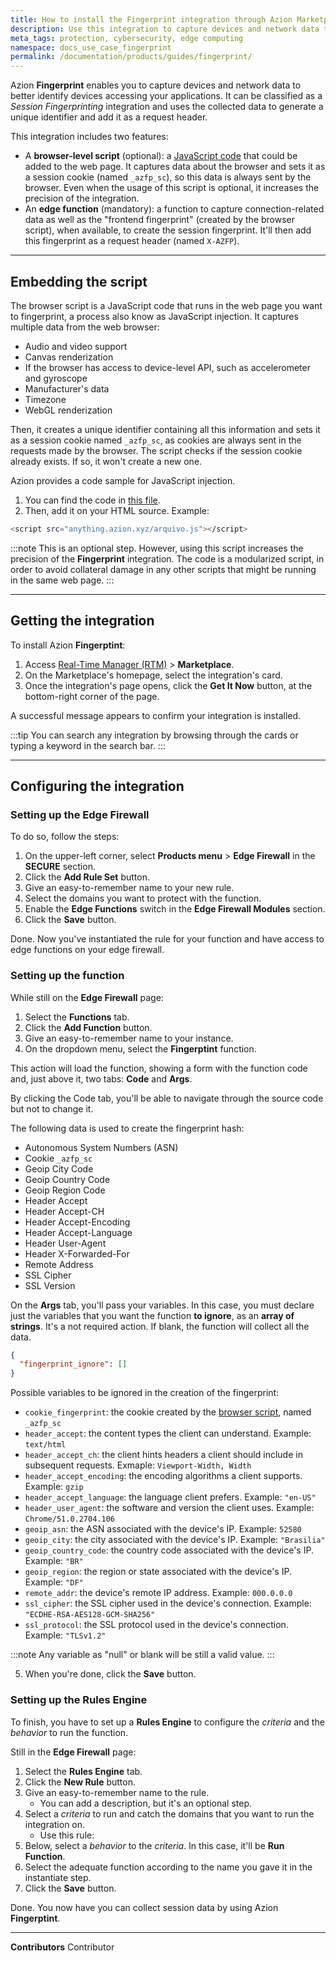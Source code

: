 ```yaml
---
title: How to install the Fingerprint integration through Azion Marketplace
description: Use this integration to capture devices and network data to better identify devices accessing your applications. 
meta_tags: protection, cybersecurity, edge computing
namespace: docs_use_case_fingerprint
permalink: /documentation/products/guides/fingerprint/
---
```


Azion **Fingerprint** enables you to capture devices and network data to better identify devices accessing your applications. It can be classified as a *Session Fingerprinting* integration and uses the collected data to generate a unique identifier and add it as a request header.

This integration includes two features:

- A **browser-level script** (optional): a [JavaScript code](#embedding-the-script) that could be added to the web page. It captures data about the browser and sets it as a session cookie (named `_azfp_sc`), so this data is always sent by the browser. Even when the usage of this script is optional, it increases the precision of the integration.
- An **edge function** (mandatory): a function to capture connection-related data as well as the "frontend fingerprint" (created by the browser script), when available, to create the session fingerprint. It'll then add this fingerprint as a request header (named `X-AZFP`).

---

## Embedding the script

The browser script is a JavaScript code that runs in the web page you want to fingerprint, a process also know as JavaScript injection. It captures multiple data from the web browser:

- Audio and video support
- Canvas renderization
- If the browser has access to device-level API, such as accelerometer and gyroscope
- Manufacturer's data
- Timezone
- WebGL renderization

Then, it creates a unique identifier containing all this information and sets it as a session cookie named `_azfp_sc`, as cookies are always sent in the requests made by the browser. The script checks if the session cookie already exists. If so, it won't create a new one.

Azion provides a code sample for JavaScript injection. 

1. You can find the code in [this file](https://mal2u8n8zk.map.azionedge.net/274addd29ac1edb2b200a297b98581cd88465e2ee36f18cfdbdc063402063fe5.js).
2. Then, add it on your HTML source. Example: 

```bash
<script src="anything.azion.xyz/arquivo.js"></script>
```

:::note
This is an optional step. However, using this script increases the precision of the **Fingerprint** integration. The code is a modularized script, in order to avoid collateral damage in any other scripts that might be running in the same web page.
:::

---

## Getting the integration

To install Azion **Fingerptint**:

1. Access [Real-Time Manager (RTM)](/en/documentation/products/guides/how-to-access-rtm/) > **Marketplace**.
2. On the Marketplace's homepage, select the integration's card.
3. Once the integration's page opens, click the **Get It Now** button, at the bottom-right corner of the page.

A successful message appears to confirm your integration is installed.

:::tip
You can search any integration by browsing through the cards or typing a keyword in the search bar. 
:::

---

## Configuring the integration

### Setting up the Edge Firewall

To do so, follow the steps:

1. On the upper-left corner, select **Products menu** > **Edge Firewall** in the **SECURE** section.
2. Click the **Add Rule Set** button.
3. Give an easy-to-remember name to your new rule.
4. Select the domains you want to protect with the function.
5. Enable the **Edge Functions** switch in the **Edge Firewall Modules** section.
6. Click the **Save** button.

Done. Now you've instantiated the rule for your function and have access to edge functions on your edge firewall.

### Setting up the function

While still on the **Edge Firewall** page:

1. Select the **Functions** tab.
2. Click the **Add Function** button.
3. Give an easy-to-remember name to your instance.
4. On the dropdown menu, select the **Fingerptint** function.

This action will load the function, showing a form with the function code and, just above it, two tabs: **Code** and **Args**.

By clicking the Code tab, you'll be able to navigate through the source code but not to change it.

The following data is used to create the fingerprint hash:

- Autonomous System Numbers (ASN)
- Cookie `_azfp_sc`
- Geoip City Code
- Geoip Country Code
- Geoip Region Code
- Header Accept
- Header Accept-CH
- Header Accept-Encoding
- Header Accept-Language
- Header User-Agent
- Header X-Forwarded-For
- Remote Address
- SSL Cipher
- SSL Version

On the **Args** tab, you'll pass your variables. In this case, you must declare just the variables that you want the function **to ignore**, as an **array of strings**. It's a not required action. If blank, the function will collect all the data.

```json
{
  "fingerprint_ignore": []
}
```

Possible variables to be ignored in the creation of the fingerprint:

- `cookie_fingerprint`: the cookie created by the [browser script](#embedding-the-script), named `_azfp_sc`
- `header_accept`: the content types the client can understand. Example: `text/html`
- `header_accept_ch`: the client hints headers a client should include in subsequent requests. Exmaple: `Viewport-Width, Width`
- `header_accept_encoding`: the encoding algorithms a client supports. Example: `gzip`
- `header_accept_language`: the language client prefers. Example: `"en-US"`
- `header_user_agent`: the software and version the client uses. Example: `Chrome/51.0.2704.106`
- `geoip_asn`: the ASN associated with the device's IP. Example: `52580`
- `geoip_city`: the city associated with the device's IP. Example: `"Brasilia"`
- `geoip_country_code`: the country code associated with the device's IP. Example: `"BR"`
- `geoip_region`: the region or state associated with the device's IP. Example: `"DF"`
- `remote_addr`: the device's remote IP address. Example: `000.0.0.0`
- `ssl_cipher`: the SSL cipher used in the device's connection. Example: `"ECDHE-RSA-AES128-GCM-SHA256"`
- `ssl_protocol`: the SSL protocol used in the device's connection. Example: `"TLSv1.2"`

:::note
Any variable as "null" or blank will be still a valid value.
:::

5. When you're done, click the **Save** button.

### Setting up the Rules Engine

To finish, you have to set up a **Rules Engine** to configure the *criteria* and the *behavior* to run the function.

Still in the **Edge Firewall** page:

1. Select the **Rules Engine** tab.
2. Click the **New Rule** button.
3. Give an easy-to-remember name to the rule.
   - You can add a description, but it's an optional step.
4. Select a *criteria* to run and catch the domains that you want to run the integration on.
    - Use this rule: 
5. Below, select a *behavior* to the *criteria*. In this case, it'll be **Run Function**.
6. Select the adequate function according to the name you gave it in the instantiate step.
7. Click the **Save** button.

Done. You now have you can collect session data by using Azion **Fingerptint**.

---


**Contributors** <ContributorList>Contributor</ContributorList>
